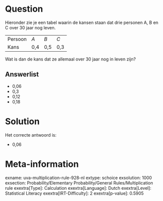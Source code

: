 Question
========

Hieronder zie je een tabel waarin de kansen staan dat drie personen A, B
en C over 30 jaar nog leven.

  --------- ----- ----- -----
  Persoon   *A*   *B*   *C*
  Kans      0,4   0,5   0,3
  --------- ----- ----- -----

Wat is dan de kans dat ze allemaal over 30 jaar nog in leven zijn?


Answerlist
----------

* 0,06
* 0,3
* 0,12
* 0,18

Solution
========

Het correcte antwoord is: 

* 0,06

Meta-information
================
exname: uva-multiplication-rule-928-nl
extype: schoice
exsolution: 1000
exsection: Probability/Elementary Probability/General Rules/Multiplication rule
exextra[Type]: Calculation
exextra[Language]: Dutch
exextra[Level]: Statistical Literacy
exextra[IRT-Difficulty]: 2
exextra[p-value]: 0.5905
